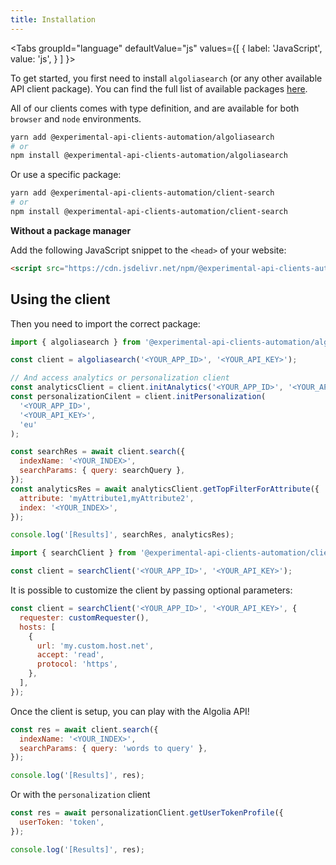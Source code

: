 ```yaml
---
title: Installation
---
```



<Tabs
  groupId="language"
  defaultValue="js"
  values={[
    { label: 'JavaScript', value: 'js', }
  ]
}>
<TabItem value="js">

To get started, you first need to install `algoliasearch` (or any other available API client package). You can find the full list of available packages [here](https://www.npmjs.com/org/experimental-api-clients-automation).

All of our clients comes with type definition, and are available for both `browser` and `node` environments.

```bash
yarn add @experimental-api-clients-automation/algoliasearch
# or
npm install @experimental-api-clients-automation/algoliasearch
```

Or use a specific package:

```bash
yarn add @experimental-api-clients-automation/client-search
# or
npm install @experimental-api-clients-automation/client-search
```

**Without a package manager**

Add the following JavaScript snippet to the `<head>` of your website:

```html
<script src="https://cdn.jsdelivr.net/npm/@experimental-api-clients-automation/algoliasearch/dist/algoliasearch.umd.browser.js"></script>
```

## Using the client

Then you need to import the correct package:

```js
import { algoliasearch } from '@experimental-api-clients-automation/algoliasearch';

const client = algoliasearch('<YOUR_APP_ID>', '<YOUR_API_KEY>');

// And access analytics or personalization client
const analyticsClient = client.initAnalytics('<YOUR_APP_ID>', '<YOUR_API_KEY>');
const personalizationCilent = client.initPersonalization(
  '<YOUR_APP_ID>',
  '<YOUR_API_KEY>',
  'eu'
);

const searchRes = await client.search({
  indexName: '<YOUR_INDEX>',
  searchParams: { query: searchQuery },
});
const analyticsRes = await analyticsClient.getTopFilterForAttribute({
  attribute: 'myAttribute1,myAttribute2',
  index: '<YOUR_INDEX>',
});

console.log('[Results]', searchRes, analyticsRes);
```

```js
import { searchClient } from '@experimental-api-clients-automation/client-search';

const client = searchClient('<YOUR_APP_ID>', '<YOUR_API_KEY>');
```

It is possible to customize the client by passing optional parameters:

```js
const client = searchClient('<YOUR_APP_ID>', '<YOUR_API_KEY>', {
  requester: customRequester(),
  hosts: [
    {
      url: 'my.custom.host.net',
      accept: 'read',
      protocol: 'https',
    },
  ],
});
```

Once the client is setup, you can play with the Algolia API!

```js
const res = await client.search({
  indexName: '<YOUR_INDEX>',
  searchParams: { query: 'words to query' },
});

console.log('[Results]', res);
```

Or with the `personalization` client

```js
const res = await personalizationClient.getUserTokenProfile({
  userToken: 'token',
});

console.log('[Results]', res);
```

</TabItem>
</Tabs>
